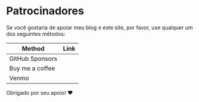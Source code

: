 
# Patrocinadores

Se você gostaria de apoiar meu blog e este site, por favor, use qualquer um dos seguintes métodos:

| Method            | Link          |
| -----------       | -----------   |
| GitHub Sponsors   | <a href="https://github.com/sponsors/dsanchezcr" target="_blank"><GitHubSvg width="130" height="130" /></a>    |
| Buy me a coffee   | <a href="https://buymeacoffee.com/dsanchezcr" target="_blank"><BMCSvg width="130" height="130" /></a>      |
| Venmo             | <a href="https://venmo.com/dsanchezcr" target="_blank"><VenmoSvg width="130" height="130" /></a>               |

Obrigado por seu apoio! ❤️